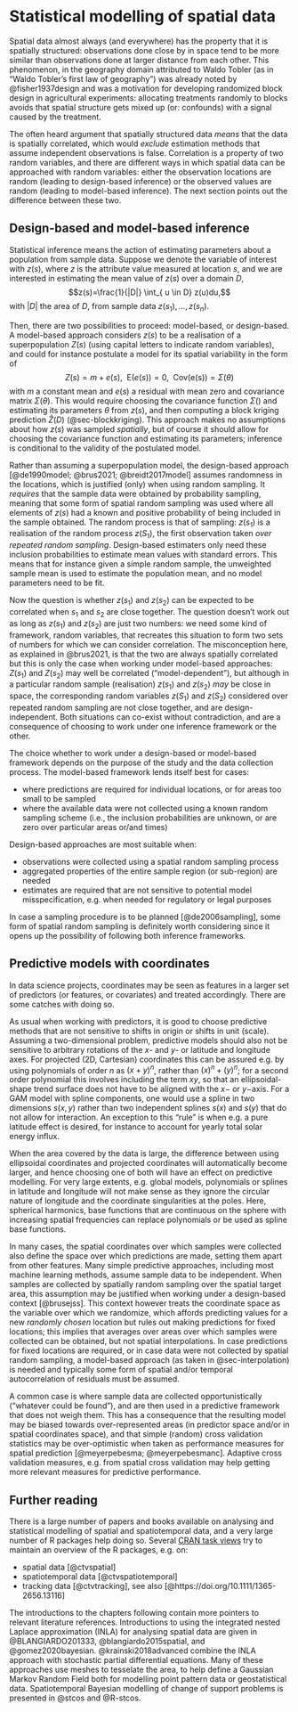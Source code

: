 # Statistical modelling of spatial data {#sec-modelling}

\index{statistical models}

Spatial data almost always (and everywhere) has the property that it
is spatially structured: observations done close by in space tend to
be more similar than observations done at larger distance from each
other. This phenomenon, in the geography domain attributed to Waldo
Tobler (as in "Waldo Tobler's first law of geography") was already
noted by @fisher1937design and was a motivation for developing
randomized block design in agricultural experiments: allocating
treatments randomly to blocks avoids that spatial structure gets
mixed up (or: confounds) with a signal caused by the treatment.

The often heard argument that spatially structured data _means_
that the data is spatially correlated, which would _exclude_
estimation methods that assume independent observations is false.
Correlation is a property of two random variables, and there are
different ways in which spatial data can be approached with random
variables: either the observation locations are random (leading to
design-based inference) or the observed values are random (leading
to model-based inference). The next section points out the difference
between these two.

<!--

## Spatial prediction {#sec-modelbased}
\index{inference!model-based}
\index{model-based inference}

$$Z(s) = m + e(s), \  \ \mbox{E}(e(s)) = 0, \  \ \mbox{Cov(e(s))} = \Sigma(\theta)$$

Support: area counts -> incidence intensity estimates
  area aggregation/disaggregation;
  regression relationships, neighbour effects, impacts
  
Point: geostatisical: predict Z; 

Point: point pattern: predict $\lambda(s)$
  density; spatial interaction: clustering or repulsion?

-->

## Design-based and model-based inference {#sec-design}

\index{inference!design-based}
\index{inference!model-based}
\index{design-based inference}
\index{model-based inference}

Statistical inference means the action of estimating parameters
about a population from sample data. Suppose we denote the variable
of interest with $z(s)$, where $z$ is the attribute value measured
at location $s$, and we are interested in estimating the 
mean value of $z(s)$ over a domain $D$,
$$z(s)=\frac{1}{|D|} \int_{ u \in D} z(u)du,$$
with $|D|$ the area of $D$, from sample data $z(s_1),...,z(s_n)$.

Then, there are two possibilities to proceed: model-based, or
design-based. A model-based approach considers $z(s)$ to be a
realisation of a superpopulation $Z(s)$ (using capital letters to
indicate random variables), and could for instance postulate a
model for its spatial variability in the form of
$$Z(s) = m + e(s), \  \ \mbox{E}(e(s)) = 0, \  \ \mbox{Cov(e(s))} = \Sigma(\theta)$$
with $m$ a constant mean and $e(s)$ a residual with mean zero and
covariance matrix $\Sigma(\theta)$. This
would require choosing the covariance function $\Sigma()$ and
estimating its parameters $\theta$ from $z(s)$, and then computing a
block kriging prediction $\hat{Z}(D)$ (@sec-blockkriging).
This approach makes no assumptions about how $z(s)$ was sampled
_spatially_, but of course it should allow for choosing the
covariance function and estimating its parameters; inference is
conditional to the validity of the postulated model.

\index{superpopulation model}
\index{spatial random sampling}
\index{random sampling}

Rather than assuming a superpopulation model, the design-based
approach [@de1990model; @brus2021; @breidt2017model] assumes
randomness in the locations, which is justified (only) when using
random sampling. It _requires_ that the sample data were obtained
by probability sampling, meaning that some form of spatial random
sampling was used where all elements of $z(s)$ had a known and
positive probability of being included in the sample obtained. The
random process is that of sampling: $z(s_1)$ is a realisation of
the random process $z(S_1)$, the first observation taken _over
repeated random sampling_.  Design-based estimaters only need
these inclusion probabilities to estimate mean values with standard
errors. This means that for instance given a simple random sample,
the unweighted sample mean is used to estimate the population mean,
and no model parameters need to be fit.

Now the question is whether $z(s_1)$ and $z(s_2)$ can be expected
to be correlated when $s_1$ and $s_2$ are close together. The question
doesn't work out as long as $z(s_1)$ and $z(s_2)$ are just two numbers:
we need some kind of framework, random variables, that recreates this
situation to form two sets of numbers for which we can consider correlation.
The misconception here, as explained in @brus2021, is that the two
are always spatially correlated but this is only the case when
working under model-based approaches: $Z(s_1)$ and $Z(s_2)$ may
well be correlated ("model-dependent"), but although in a particular
random sample (realisation) $z(s_1)$ and $z(s_2)$ _may_ be close
in space, the corresponding random variables $z(S_1)$ and $z(S_2)$
considered over repeated random sampling are not close together,
and are design-independent. Both situations can co-exist without
contradiction, and are a consequence of choosing to work under one
inference framework or the other.

The choice whether to work under a design-based or model-based
framework depends on the purpose of the study and the data collection
process. The model-based framework lends itself best for cases:

* where predictions are required for individual locations, or
  for areas too small to be sampled
* where the available data were not collected using a known random
  sampling scheme (i.e., the inclusion probabilities are unknown,
  or are zero over particular areas or/and times)

Design-based approaches are most suitable when:

* observations were collected using a spatial random sampling process
* aggregated properties of the entire sample region (or sub-region)
  are needed
* estimates are required that are not sensitive to potential model
misspecification, e.g. when needed for regulatory or legal purposes

In case a sampling procedure is to be planned [@de2006sampling], some
form of spatial random sampling is definitely worth considering since
it opens up the possibility of following both inference frameworks.

## Predictive models with coordinates

\index{predictive models}
\index{coordinates!as predictors}

In data science projects, coordinates may be seen as features in a
larger set of predictors (or features, or covariates) and treated
accordingly. There are some catches with doing so.

As usual when working with predictors, it is good to choose
predictive methods that are not sensitive to shifts in origin
or shifts in unit (scale).  Assuming a two-dimensional problem,
predictive models should also not be sensitive to arbitrary rotations
of the $x$- and $y$- or latitude and longitude axes.  For projected (2D,
Cartesian) coordinates this can be assured e.g. by using polynomials
of order $n$ as $(x+y)^n$, rather than $(x)^n + (y)^n$; for a second
order polynomial this involves including the term $xy$, so that an
ellipsoidal-shape trend surface does not have to be aligned with
the $x-$ or $y-$axis.  For a GAM model with spline components, one
would use a spline in two dimensions $s(x,y)$ rather than two
independent splines $s(x)$ and $s(y)$ that do not allow for
interaction. An exception to this "rule" is when e.g. a pure latitude
effect is desired, for instance to account for yearly total solar
energy influx.

When the area covered by the data is large, the difference between
using ellipsoidal coordinates and projected coordinates
will automatically become larger, and hence choosing one of both
will have an effect on predictive modelling.  For very large extents,
e.g. global models, polynomials or splines in latitude and longitude
will not make sense as they ignore the circular nature of longitude
and the coordinate singularities at the poles. Here, spherical
harmonics, base functions that are continuous on the sphere with
increasing spatial frequencies can replace polynomials or be used
as spline base functions.

In many cases, the spatial coordinates over which samples were
collected also define the space over which predictions are made,
setting them apart from other features. Many simple predictive
approaches, including most machine learning methods, assume
sample data to be independent.  When samples are collected by
spatially random sampling over the spatial target area, this
assumption may be justified when working under a design-based context
[@brusejss]. This context however treats the coordinate space as
the variable over which we randomize, which affords predicting
values for a new _randomly chosen_ location but rules out making
predictions for fixed locations; this implies that averages over
areas over which samples were collected can be obtained, but not
spatial interpolations.  In case predictions for fixed locations
are required, or in case data were not collected by spatial
random sampling, a model-based approach (as taken in 
@sec-interpolation) is needed and typically some form of spatial
and/or temporal autocorrelation of residuals must be assumed.

\index{cross validation}
\index{spatial cross validation}

A common case is where sample data are collected opportunistically
("whatever could be found"), and are then used in a predictive
framework that does not weigh them. This has a consequence that the
resulting model may be biased towards over-represented areas (in
predictor space and/or in spatial coordinates space), and that simple
(random) cross validation statistics may be over-optimistic when
taken as performance measures for spatial prediction [@meyerpebesma;
@meyerpebesmanc].  Adaptive cross validation measures, e.g. from
spatial cross validation may help getting more relevant measures
for predictive performance.

## Further reading

There is a large number of papers and books available on analysing
and statistical modelling of spatial and spatiotemporal data, and
a very large number of R packages help doing so. Several [CRAN task
views](https://cran.r-project.org/web/views/) try to maintain an
overview of the R packages, e.g. on:

* spatial data [@ctvspatial] 
* spatiotemporal data [@ctvspatiotemporal]
* tracking data [@ctvtracking], see also [@https://doi.org/10.1111/1365-2656.13116]

The introductions to the chapters following contain more pointers
to relevant literature references. Introductions to using the
integrated nested Laplace approximation (INLA) for analysing spatial
data are given in @BLANGIARDO201333, @blangiardo2015spatial,
and @gomez2020bayesian.  @krainski2018advanced combine the INLA
approach with stochastic partial differential equations. Many of
these approaches use meshes to tesselate the area, to help define
a Gaussian Markov Random Field both for modelling point pattern
data or geostatistical data.  Spatiotemporal Bayesian modelling of
change of support problems is presented in @stcos and @R-stcos.
